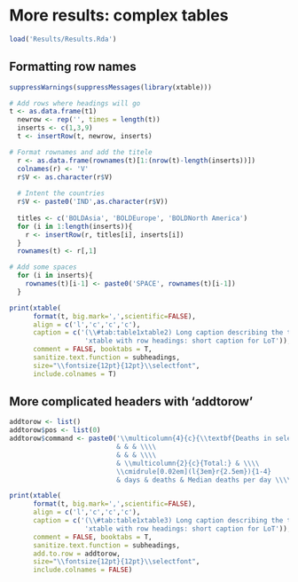 # More results: complex tables {#chapter5}

```r
load('Results/Results.Rda')
```

## Formatting row names 

```r
suppressWarnings(suppressMessages(library(xtable)))

# Add rows where headings will go
t <- as.data.frame(t1)
  newrow <- rep('', times = length(t))
  inserts <- c(1,3,9)
  t <- insertRow(t, newrow, inserts)

# Format rownames and add the titele
  r <- as.data.frame(rownames(t)[1:(nrow(t)-length(inserts))])
  colnames(r) <- 'V'
  r$V <- as.character(r$V)
  
  # Intent the countries 
  r$V <- paste0('IND',as.character(r$V))
  
  titles <- c('BOLDAsia', 'BOLDEurope', 'BOLDNorth America')
  for (i in 1:length(inserts)){
    r <- insertRow(r, titles[i], inserts[i])
  }
  rownames(t) <- r[,1]

# Add some spaces
  for (i in inserts){
    rownames(t)[i-1] <- paste0('SPACE', rownames(t)[i-1])
  }

print(xtable(
      format(t, big.mark=',',scientific=FALSE), 
      align = c('l','c','c','c'), 
      caption = c('(\\#tab:table1xtable2) Long caption describing the table.', 
                   'xtable with row headings: short caption for LoT')), 
      comment = FALSE, booktabs = T, 
      sanitize.text.function = subheadings,
      size="\\fontsize{12pt}{12pt}\\selectfont", 
      include.colnames = T)
```

\pagebreak

## More complicated headers with 'addtorow'

```r
addtorow <- list()
addtorow$pos <- list(0)
addtorow$command <- paste0('\\multicolumn{4}{c}{\\textbf{Deaths in selected countries}} \\\\
                           & & & \\\\ 
                           & & & \\\\ 
                           & \\multicolumn{2}{c}{Total:} & \\\\
                           \\cmidrule[0.02em](l{3em}r{2.5em}){1-4}
                           & days & deaths & Median deaths per day \\\\')

print(xtable(
      format(t, big.mark=',',scientific=FALSE), 
      align = c('l','c','c','c'), 
      caption = c('(\\#tab:table1xtable3) Long caption describing the table.', 
                   'xtable with row headings: short caption for LoT')), 
      comment = FALSE, booktabs = T, 
      sanitize.text.function = subheadings, 
      add.to.row = addtorow,
      size="\\fontsize{12pt}{12pt}\\selectfont", 
      include.colnames = FALSE)

```

